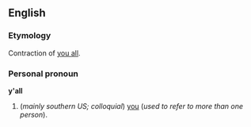 ==English==
===Etymology===
Contraction of [[you all]].

===Personal pronoun===
'''y'all'''

#(''mainly southern US; colloquial'') [[you]] (''used to refer to more than one person'').
